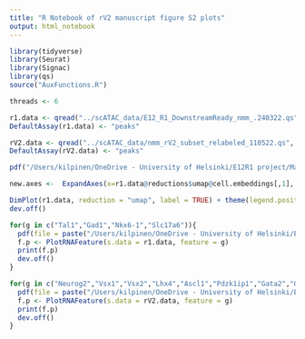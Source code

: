 ```yaml
---
title: "R Notebook of rV2 manuscript figure S2 plots"
output: html_notebook
---
```


```r
library(tidyverse)
library(Seurat)
library(Signac)
library(qs)
source("AuxFunctions.R")
```

```r
threads <- 6
```

```r
r1.data <- qread("../scATAC_data/E12_R1_DownstreamReady_nmm_.240322.qs", nthreads = threads)
DefaultAssay(r1.data) <- "peaks"

rV2.data <- qread("../scATAC_data/nmm_rV2_subset_relabeled_110522.qs", nthreads = threads)
DefaultAssay(rV2.data) <- "peaks"
```

```r
pdf("/Users/kilpinen/OneDrive - University of Helsinki/E12R1 project/Manuscript I - Regulation of Tal1 dependent rV2 lineage bifurcation/Figures/plots/FigS2/scATAC_UMAP_R1.pdf", width = 8, height = 8)

new.axes <-  ExpandAxes(x=r1.data@reductions$umap@cell.embeddings[,1], y=rV2.data@reductions$umap@cell.embeddings[,2])

DimPlot(r1.data, reduction = "umap", label = TRUE) + theme(legend.position = "none") + ylim(new.axes$y.range) + xlim(new.axes$x.range) 
dev.off()
```

```r
for(g in c("Tal1","Gad1","Nkx6-1","Slc17a6")){
  pdf(file = paste("/Users/kilpinen/OneDrive - University of Helsinki/E12R1 project/Manuscript I - Regulation of Tal1 dependent rV2 lineage bifurcation/Figures/plots/FigS2/",g,"_ATAC_UMAP_R1.pdf",sep=""), width = 8, height = 8)
  f.p <- PlotRNAFeature(s.data = r1.data, feature = g)
  print(f.p)
  dev.off()
}
```

```r
for(g in c("Neurog2","Vsx1","Vsx2","Lhx4","Ascl1","Pdzk1ip1","Gata2","Gata3")){
  pdf(file = paste("/Users/kilpinen/OneDrive - University of Helsinki/E12R1 project/Manuscript I - Regulation of Tal1 dependent rV2 lineage bifurcation/Figures/plots/FigS2/",g,"_ATAC_UMAP_rV2.pdf",sep=""), width = 8, height = 8)
  f.p <- PlotRNAFeature(s.data = rV2.data, feature = g)
  print(f.p)
  dev.off()
}
```



